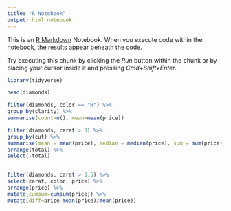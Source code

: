 ```yaml
---
title: "R Notebook"
output: html_notebook
---
```


This is an [R Markdown](http://rmarkdown.rstudio.com) Notebook. When you execute code within the notebook, the results appear beneath the code. 

Try executing this chunk by clicking the *Run* button within the chunk or by placing your cursor inside it and pressing *Cmd+Shift+Enter*. 

```r
library(tidyverse)

head(diamonds)
```

```r
filter(diamonds, color == "H") %>%
group_by(clarity) %>%
summarise(count=n(), mean=mean(price))
```
```r
filter(diamonds, carat > 3) %>%
group_by(cut) %>%
summarise(mean = mean(price), median = median(price), sum = sum(price), total = n()) %>%
arrange(total) %>%
select(-total)
  
```

```r
filter(diamonds, carat > 3.5) %>%
select(carat, color, price) %>%
arrange(price) %>%
mutate(cumsum=cumsum(price)) %>%
mutate(diff=price-mean(price)/mean(price))

```

